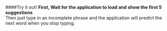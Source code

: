 ####Try it out!
**First, Wait for the application to load and show the first 5 suggestions**  
Then just type in an incomplete phrase and the application will predict the next word when you stop typing.